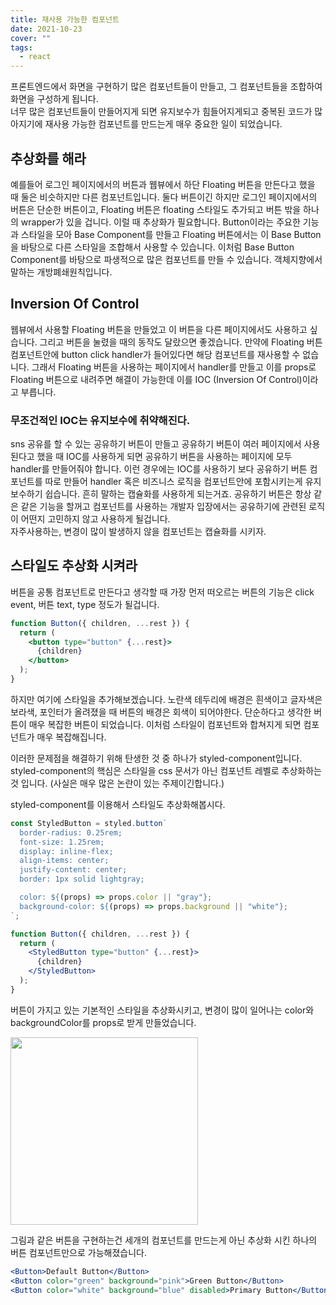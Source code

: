 ```yaml
---
title: 재사용 가능한 컴포넌트
date: 2021-10-23
cover: ""
tags:
  - react
---
```

프론트엔드에서 화면을 구현하기 많은 컴포넌트들이 만들고, 그 컴포넌트들을 조합하여 화면을 구성하게 됩니다.\
너무 많은 컴포넌트들이 만들어지게 되면 유지보수가 힘들어지게되고 중복된 코드가 많아지기에 재사용 가능한 컴포넌트를 만드는게 매우 중요한 일이 되었습니다.

## 추상화를 해라

예를들어 로그인 페이지에서의 버튼과 웹뷰에서 하단 Floating 버튼을 만든다고 했을 때 둘은 비슷하지만 다른 컴포넌트입니다.
둘다 버튼이긴 하지만 로그인 페이지에서의 버튼은 단순한 버튼이고, Floating 버튼은 floating 스타일도 추가되고 버튼 밖을 하나의 wrapper가 있을 겁니다.
이럴 때 추상화가 필요합니다. Button이라는 주요한 기능과 스타일을 모아 Base Component를 만들고 Floating 버튼에서는 이 Base Button을 바탕으로 다른 스타일을 조합해서 사용할 수 있습니다.
이처럼 Base Button Component를 바탕으로 파생적으로 많은 컴포넌트를 만들 수 있습니다. 객체지향에서 말하는 개방폐쇄원칙입니다.

## Inversion Of Control

웹뷰에서 사용할 Floating 버튼을 만들었고 이 버튼을 다른 페이지에서도 사용하고 싶습니다. 그리고 버튼을 눌렸을 때의 동작도 달랐으면 좋겠습니다.
만약에 Floating 버튼 컴포넌트안에 button click handler가 들어있다면 해당 컴포넌트를 재사용할 수 없습니다.
그래서 Floating 버튼을 사용하는 페이지에서 handler를 만들고 이를 props로 Floating 버튼으로 내려주면 해결이 가능한데 이를 IOC (Inversion Of Control)이라고 부릅니다.

### 무조건적인 IOC는 유지보수에 취약해진다.

sns 공유를 할 수 있는 공유하기 버튼이 만들고 공유하기 버튼이 여러 페이지에서 사용된다고 했을 때 IOC를 사용하게 되면 공유하기 버튼을 사용하는 페이지에 모두 handler를 만들어줘야 합니다.
이런 경우에는 IOC를 사용하기 보다 공유하기 버튼 컴포넌트를 따로 만들어 handler 혹은 비즈니스 로직을 컴포넌트안에 포함시키는게 유지보수하기 쉽습니다. 흔히 말하는 캡슐화를 사용하게 되는거죠.
공유하기 버튼은 항상 같은 같은 기능을 할꺼고 컴포넌트를 사용하는 개발자 입장에서는 공유하기에 관련된 로직이 어떤지 고민하지 않고 사용하게 될겁니다.\
자주사용하는, 변경이 많이 발생하지 않을 컴포넌트는 캡슐화를 시키자.

## 스타일도 추상화 시켜라

버튼을 공통 컴포넌트로 만든다고 생각할 때 가장 먼저 떠오르는 버튼의 기능은 click event, 버튼 text, type 정도가 될겁니다.

```jsx
function Button({ children, ...rest }) {
  return (
    <button type="button" {...rest}>
      {children}
    </button>
  );
}
```

하지만 여기에 스타일을 추가해보겠습니다.
노란색 테두리에 배경은 흰색이고 글자색은 보라색, 포인터가 올려졌을 때 버튼의 배경은 회색이 되어야한다.
단순하다고 생각한 버튼이 매우 복잡한 버튼이 되었습니다.
이처럼 스타일이 컴포넌트와 합쳐지게 되면 컴포넌트가 매우 복잡해집니다.

이러한 문제점을 해결하기 위해 탄생한 것 중 하나가 styled-component입니다.
styled-component의 핵심은 스타일을 css 문서가 아닌 컴포넌트 레벨로 추상화하는 것 입니다.
(사실은 매우 많은 논란이 있는 주제이긴합니다.)

styled-component를 이용해서 스타일도 추상화해봅시다.

```jsx
const StyledButton = styled.button`
  border-radius: 0.25rem;
  font-size: 1.25rem;
  display: inline-flex;
  align-items: center;
  justify-content: center;
  border: 1px solid lightgray;

  color: ${(props) => props.color || "gray"};
  background-color: ${(props) => props.background || "white"};
`;

function Button({ children, ...rest }) {
  return (
    <StyledButton type="button" {...rest}>
      {children}
    </StyledButton>
  );
}
```

버튼이 가지고 있는 기본적인 스타일을 추상화시키고, 변경이 많이 일어나는 color와 backgroundColor를 props로 받게 만들었습니다.

<img width="300" src="/images/reuseable-component-01.png"></img>

그림과 같은 버튼을 구현하는건 세개의 컴포넌트를 만드는게 아닌 추상화 시킨 하나의 버튼 컴포넌트만으로 가능해졌습니다.

```jsx
<Button>Default Button</Button>
<Button color="green" background="pink">Green Button</Button>
<Button color="white" background="blue" disabled>Primary Button</Button>
```